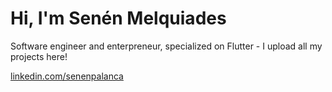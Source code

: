 # Hi, I'm Senén Melquiades

Software engineer and enterpreneur, specialized on Flutter - I upload all my projects here!

[linkedin.com/senenpalanca](https://www.lekoarts.de?utm_source=cara&utm_medium=Starter) 